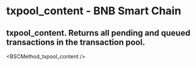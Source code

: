 # txpool_content - BNB Smart Chain

## txpool_content. Returns all pending and queued transactions in the transaction pool.


<BSCMethod_txpool_content />
